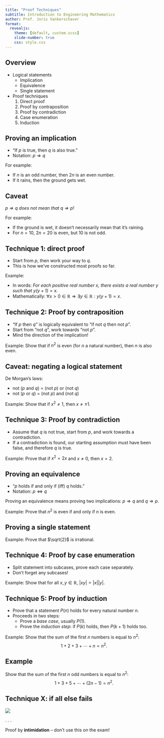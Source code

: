 ```yaml
---
title: "Proof Techniques"
subtitle: Introduction to Engineering Mathematics
author: Prof. Joris Vankerschaver
format:
  revealjs:
    theme: [default, custom.scss]
    slide-number: true
    css: style.css
---
```


## Overview

- Logical statements
  - Implication
  - Equivalence
  - Single statement
- Proof techniques
  1. Direct proof
  2. Proof by contraposition
  3. Proof by contradiction
  4. Case enumeration
  5. Induction

## Proving an implication 

- "If $p$ is true, then $q$ is also true."
- Notation: $p \Rightarrow q$

For example:

- If $n$ is an odd number, then $2n$ is an even number.
- If it rains, then the ground gets wet.

## Caveat

*$p \Rightarrow q$ does not mean that $q \Rightarrow p$!*

For example:

- If the ground is wet, it doesn't necessarily mean that it's raining.
- For $n = 10$, $2n = 20$ is even, but $10$ is not odd.


## Technique 1: direct proof

- Start from $p$, then work your way to $q$.
- This is how we've constructed most proofs so far.

Example:

- In words: *For each positive real number $x$, there exists a real number $y$ such that $y(y+1) = x$.*
- Mathematically: $\forall x > 0 \in \mathbb{R} \Rightarrow \exists y \in \mathbb{R}: y(y+1) = x$.

## Technique 2: Proof by contraposition

- "If $p$ then $q$" is logically equivalent to "if not $q$ then not $p$".
- Start from "not $q$", work towards "not $p$".
- Mind the direction of the implication!

Example: Show that if $n^2$ is even (for $n$ a natural number), then $n$ is also even.

## Caveat: negating a logical statement

De Morgan's laws:

- not ($p$ and $q$) = (not $p$) or (not $q$)
- not ($p$ or $q$) = (not $p$) and (not $q$)

Example: Show that if $x^2 \ne 1$, then $x \ne \pm 1$.

## Technique 3: Proof by contradiction

- Assume that $q$ is not true, start from $p$, and work towards a contradiction.
- If a contradiction is found, our starting assumption must have been false, and therefore $q$ is true.

Example: Prove that if $x^2 = 2x$ and $x \ne 0$, then $x = 2$.

## Proving an equivalence

- "$p$ holds if and only if (iff) $q$ holds."
- Notation: $p \Leftrightarrow q$

Proving an equivalence means proving two implications: $p \Rightarrow q$ and $q \Rightarrow p$.

Example: Prove that $n^2$ is even if and only if $n$ is even.

## Proving a single statement

Example: Prove that $\sqrt{2}$ is irrational.

## Technique 4: Proof by case enumeration

- Split statement into subcases, prove each case separately.
- Don't forget any subcases!

Example: Show that for all $x, y \in \mathbb{R}$, $|xy| = |x||y|$.

## Technique 5: Proof by induction

- Prove that a statement $P(n)$ holds for every natural number $n$.
- Proceeds in two steps:
  - Prove a *base case*, usually $P(1)$.
  - Prove the *induction step*: if $P(k)$ holds, then $P(k+1)$ holds too.

Example: Show that the sum of the first $n$ numbers is equal to $n^2$:
$$
	1 + 2 + 3 + \cdots + n = n^2.
$$

## Example

Show that the sum of the first $n$ odd numbers is equal to $n^2$:
$$
	1 + 3 + 5 + \cdots + (2n - 1) = n^2.
$$

## Technique X: if all else fails

![](./images/08-proof-techniques/intimidation.jpeg){fig-align="center"}

. . .

Proof by **intimidation** -- don't use this on the exam!

